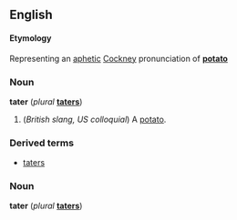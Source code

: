 ==English==
====Etymology====
Representing an [[aphetic]] [[Cockney]] pronunciation of '''[[potato]]'''

===Noun===
'''tater''' (''plural'' '''[[taters]]''')

#(''British slang, US colloquial'') A [[potato]].

===Derived terms===
*[[taters]]<!--adjective-->

===Noun===
'''tater''' (''plural'' '''[[taters]]''')

<!--something to do with (American) football?-->
